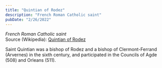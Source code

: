 ```yaml
---
title: "Quintian of Rodez"
description: "French Roman Catholic saint"
pubDate: "2/26/2022"
---
```


*French Roman Catholic saint*  
Source (Wikipedia): [Quintian of Rodez][1]

Saint Quintian was a bishop of Rodez and a bishop of Clermont-Ferrand (Arvernes) in the sixth century, and participated in the Councils of Agde (508) and Orleans (511).

[1]: https://en.wikipedia.org/wiki/Quintian_of_Rodez
